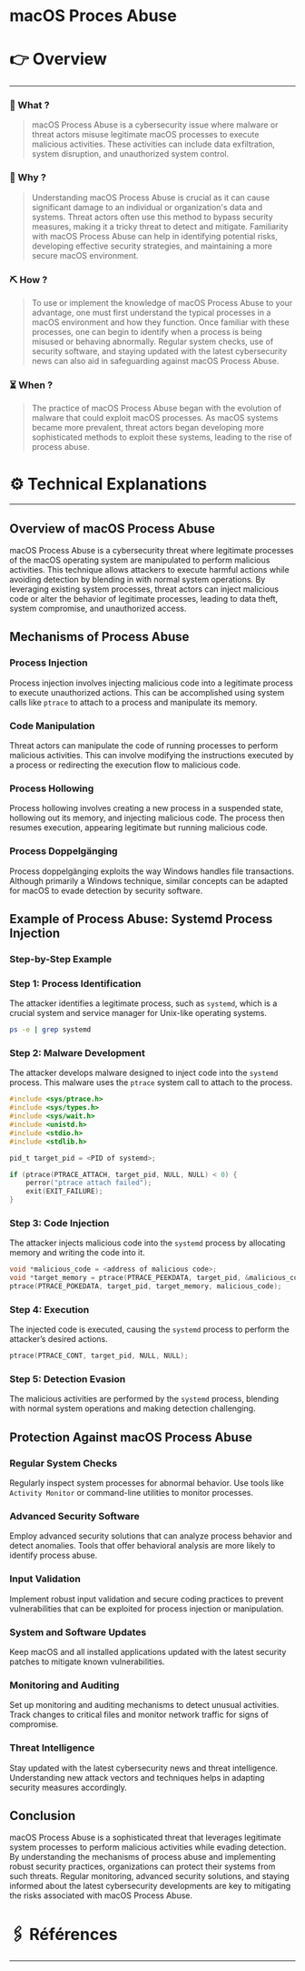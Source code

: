 # macOS Proces Abuse


# 👉 Overview

---

### 👀 What ?

> macOS Process Abuse is a cybersecurity issue where malware or threat actors misuse legitimate macOS processes to execute malicious activities. These activities can include data exfiltration, system disruption, and unauthorized system control.
> 

### 🧐 Why ?

> Understanding macOS Process Abuse is crucial as it can cause significant damage to an individual or organization's data and systems. Threat actors often use this method to bypass security measures, making it a tricky threat to detect and mitigate. Familiarity with macOS Process Abuse can help in identifying potential risks, developing effective security strategies, and maintaining a more secure macOS environment.
> 

### ⛏️ How ?

> To use or implement the knowledge of macOS Process Abuse to your advantage, one must first understand the typical processes in a macOS environment and how they function. Once familiar with these processes, one can begin to identify when a process is being misused or behaving abnormally. Regular system checks, use of security software, and staying updated with the latest cybersecurity news can also aid in safeguarding against macOS Process Abuse.
> 

### ⏳ When ?

> The practice of macOS Process Abuse began with the evolution of malware that could exploit macOS processes. As macOS systems became more prevalent, threat actors began developing more sophisticated methods to exploit these systems, leading to the rise of process abuse.
> 

# ⚙️ Technical Explanations

---

## Overview of macOS Process Abuse

macOS Process Abuse is a cybersecurity threat where legitimate processes of the macOS operating system are manipulated to perform malicious activities. This technique allows attackers to execute harmful actions while avoiding detection by blending in with normal system operations. By leveraging existing system processes, threat actors can inject malicious code or alter the behavior of legitimate processes, leading to data theft, system compromise, and unauthorized access.

## Mechanisms of Process Abuse

### Process Injection

Process injection involves injecting malicious code into a legitimate process to execute unauthorized actions. This can be accomplished using system calls like `ptrace` to attach to a process and manipulate its memory.

### Code Manipulation

Threat actors can manipulate the code of running processes to perform malicious activities. This can involve modifying the instructions executed by a process or redirecting the execution flow to malicious code.

### Process Hollowing

Process hollowing involves creating a new process in a suspended state, hollowing out its memory, and injecting malicious code. The process then resumes execution, appearing legitimate but running malicious code.

### Process Doppelgänging

Process doppelgänging exploits the way Windows handles file transactions. Although primarily a Windows technique, similar concepts can be adapted for macOS to evade detection by security software.

## Example of Process Abuse: Systemd Process Injection

### Step-by-Step Example

### Step 1: Process Identification

The attacker identifies a legitimate process, such as `systemd`, which is a crucial system and service manager for Unix-like operating systems.

```bash
ps -e | grep systemd

```

### Step 2: Malware Development

The attacker develops malware designed to inject code into the `systemd` process. This malware uses the `ptrace` system call to attach to the process.

```c
#include <sys/ptrace.h>
#include <sys/types.h>
#include <sys/wait.h>
#include <unistd.h>
#include <stdio.h>
#include <stdlib.h>

pid_t target_pid = <PID of systemd>;

if (ptrace(PTRACE_ATTACH, target_pid, NULL, NULL) < 0) {
    perror("ptrace attach failed");
    exit(EXIT_FAILURE);
}

```

### Step 3: Code Injection

The attacker injects malicious code into the `systemd` process by allocating memory and writing the code into it.

```c
void *malicious_code = <address of malicious code>;
void *target_memory = ptrace(PTRACE_PEEKDATA, target_pid, &malicious_code, NULL);
ptrace(PTRACE_POKEDATA, target_pid, target_memory, malicious_code);

```

### Step 4: Execution

The injected code is executed, causing the `systemd` process to perform the attacker’s desired actions.

```c
ptrace(PTRACE_CONT, target_pid, NULL, NULL);

```

### Step 5: Detection Evasion

The malicious activities are performed by the `systemd` process, blending with normal system operations and making detection challenging.

## Protection Against macOS Process Abuse

### Regular System Checks

Regularly inspect system processes for abnormal behavior. Use tools like `Activity Monitor` or command-line utilities to monitor processes.

### Advanced Security Software

Employ advanced security solutions that can analyze process behavior and detect anomalies. Tools that offer behavioral analysis are more likely to identify process abuse.

### Input Validation

Implement robust input validation and secure coding practices to prevent vulnerabilities that can be exploited for process injection or manipulation.

### System and Software Updates

Keep macOS and all installed applications updated with the latest security patches to mitigate known vulnerabilities.

### Monitoring and Auditing

Set up monitoring and auditing mechanisms to detect unusual activities. Track changes to critical files and monitor network traffic for signs of compromise.

### Threat Intelligence

Stay updated with the latest cybersecurity news and threat intelligence. Understanding new attack vectors and techniques helps in adapting security measures accordingly.

## Conclusion

macOS Process Abuse is a sophisticated threat that leverages legitimate system processes to perform malicious activities while evading detection. By understanding the mechanisms of process abuse and implementing robust security practices, organizations can protect their systems from such threats. Regular monitoring, advanced security solutions, and staying informed about the latest cybersecurity developments are key to mitigating the risks associated with macOS Process Abuse.

# 🖇️ Références

---